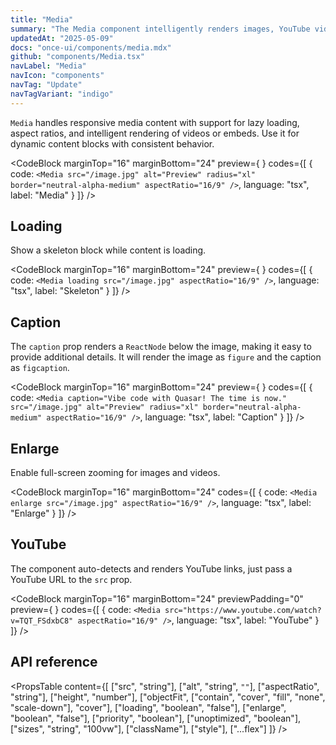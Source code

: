 ```yaml
---
title: "Media"
summary: "The Media component intelligently renders images, YouTube videos, or MP4s with optional loading states and fullscreen enlargement support."
updatedAt: "2025-05-09"
docs: "once-ui/components/media.mdx"
github: "components/Media.tsx"
navLabel: "Media"
navIcon: "components"
navTag: "Update"
navTagVariant: "indigo"
---
```


`Media` handles responsive media content with support for lazy loading, aspect ratios, and intelligent rendering of videos or embeds. Use it for dynamic content blocks with consistent behavior.

<CodeBlock
  marginTop="16"
  marginBottom="24"
  preview={
    <Media
      src="/images/docs/once-ui/vibe-coding-light.jpg"
      alt="Preview"
      radius="xl"
      border="neutral-alpha-medium"
      aspectRatio="16/9"
    />
  }
  codes={[
    {
      code:
`<Media
    src="/image.jpg"
    alt="Preview"
    radius="xl"
    border="neutral-alpha-medium"
    aspectRatio="16/9"
/>`,
      language: "tsx",
      label: "Media"
    }
  ]}
/>

## Loading

Show a skeleton block while content is loading.

<CodeBlock
  marginTop="16"
  marginBottom="24"
  preview={
    <Media
      loading
      src="/images/docs/once-ui/vibe-coding-light.jpg"
      aspectRatio="16/9"
    />
  }
  codes={[
    {
      code:
`<Media
    loading
    src="/image.jpg"
    aspectRatio="16/9"
/>`,
      language: "tsx",
      label: "Skeleton"
    }
  ]}
/>

## Caption

The `caption` prop renders a `ReactNode` below the image, making it easy to provide additional details. It will render the image as `figure` and the caption as `figcaption`.

<CodeBlock
  marginTop="16"
  marginBottom="24"
  preview={
    <Media
      caption="Vibe code with Quasar! The time is now."
      src="/images/docs/once-ui/vibe-coding-light.jpg"
      alt="Preview"
      radius="xl"
      border="neutral-alpha-medium"
      aspectRatio="16/9"
    />
  }
  codes={[
    {
      code:
`<Media
    caption="Vibe code with Quasar! The time is now."
    src="/image.jpg"
    alt="Preview"
    radius="xl"
    border="neutral-alpha-medium"
    aspectRatio="16/9"
/>`,
      language: "tsx",
      label: "Caption"
    }
  ]}
/>

## Enlarge

Enable full-screen zooming for images and videos.

<Media
  enlarge
  radius="xl"
  marginTop="16"
  src="/images/docs/once-ui/vibe-coding-light.jpg"
  aspectRatio="16/9"
/>
<CodeBlock
  marginTop="16"
  marginBottom="24"
  codes={[
    {
      code:
`<Media
    enlarge
    src="/image.jpg"
    aspectRatio="16/9"
/>`,
      language: "tsx",
      label: "Enlarge"
    }
  ]}
/>

## YouTube

The component auto-detects and renders YouTube links, just pass a YouTube URL to the `src` prop.

<CodeBlock
  marginTop="16"
  marginBottom="24"
  previewPadding="0"
  preview={
    <Media
      src="https://www.youtube.com/watch?v=TQT_FSdxbC8"
      aspectRatio="16/9"
    />
  }
  codes={[
    {
      code:
`<Media
    src="https://www.youtube.com/watch?v=TQT_FSdxbC8"
    aspectRatio="16/9"
/>`,
      language: "tsx",
      label: "YouTube"
    }
  ]}
/>

## API reference

<PropsTable
  content={[
    ["src", "string"],
    ["alt", "string", `""`],
    ["aspectRatio", "string"],
    ["height", "number"],
    ["objectFit", ["contain", "cover", "fill", "none", "scale-down"], "cover"],
    ["loading", "boolean", "false"],
    ["enlarge", "boolean", "false"],
    ["priority", "boolean"],
    ["unoptimized", "boolean"],
    ["sizes", "string", "100vw"],
    ["className"],
    ["style"],
    ["...flex"]
  ]}
/>
